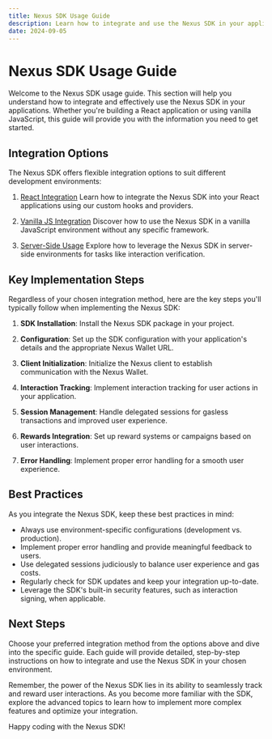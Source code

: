 ```yaml
---
title: Nexus SDK Usage Guide
description: Learn how to integrate and use the Nexus SDK in your applications
date: 2024-09-05
---
```


# Nexus SDK Usage Guide

Welcome to the Nexus SDK usage guide. This section will help you understand how to integrate and effectively use the Nexus SDK in your applications. Whether you're building a React application or using vanilla JavaScript, this guide will provide you with the information you need to get started.

## Integration Options

The Nexus SDK offers flexible integration options to suit different development environments:

1. [React Integration](/nexus-sdk/usage-guide/react-integration)
   Learn how to integrate the Nexus SDK into your React applications using our custom hooks and providers.

2. [Vanilla JS Integration](/nexus-sdk/usage-guide/vanilla-js-integration)
   Discover how to use the Nexus SDK in a vanilla JavaScript environment without any specific framework.

3. [Server-Side Usage](/nexus-sdk/usage-guide/server-side-usage)
   Explore how to leverage the Nexus SDK in server-side environments for tasks like interaction verification.

## Key Implementation Steps

Regardless of your chosen integration method, here are the key steps you'll typically follow when implementing the Nexus SDK:

1. **SDK Installation**: Install the Nexus SDK package in your project.

2. **Configuration**: Set up the SDK configuration with your application's details and the appropriate Nexus Wallet URL.

3. **Client Initialization**: Initialize the Nexus client to establish communication with the Nexus Wallet.

4. **Interaction Tracking**: Implement interaction tracking for user actions in your application.

5. **Session Management**: Handle delegated sessions for gasless transactions and improved user experience.

6. **Rewards Integration**: Set up reward systems or campaigns based on user interactions.

7. **Error Handling**: Implement proper error handling for a smooth user experience.

## Best Practices

As you integrate the Nexus SDK, keep these best practices in mind:

- Always use environment-specific configurations (development vs. production).
- Implement proper error handling and provide meaningful feedback to users.
- Use delegated sessions judiciously to balance user experience and gas costs.
- Regularly check for SDK updates and keep your integration up-to-date.
- Leverage the SDK's built-in security features, such as interaction signing, when applicable.

## Next Steps

Choose your preferred integration method from the options above and dive into the specific guide. Each guide will provide detailed, step-by-step instructions on how to integrate and use the Nexus SDK in your chosen environment.

Remember, the power of the Nexus SDK lies in its ability to seamlessly track and reward user interactions. As you become more familiar with the SDK, explore the advanced topics to learn how to implement more complex features and optimize your integration.

Happy coding with the Nexus SDK!
